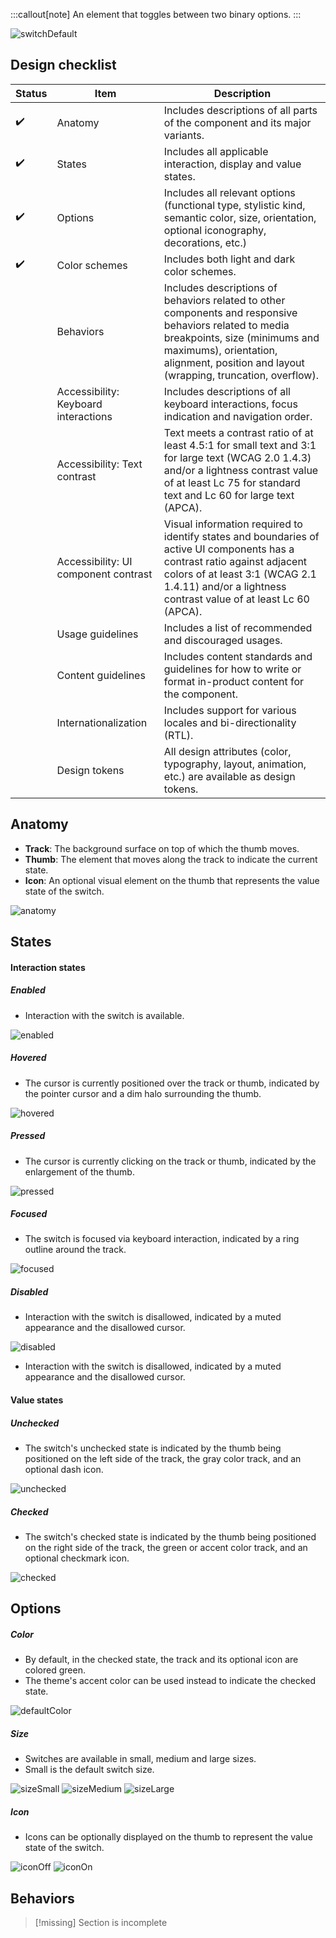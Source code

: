 
<TableOfContents />

:::callout[note]
An element that toggles between two binary options.
:::

<Image src={imageSrc.switchDefault} alt='switchDefault' />

## Design checklist

| Status | Item                                 | Description                                                                                                                                                                                                                       |
| ------ | ------------------------------------ | --------------------------------------------------------------------------------------------------------------------------------------------------------------------------------------------------------------------------------- |
| ✔️     | Anatomy                              | Includes descriptions of all parts of the component and its major variants.                                                                                                                                                       |
| ✔️     | States                               | Includes all applicable interaction, display and value states.                                                                                                                                                                    |
| ✔️     | Options                              | Includes all relevant options (functional type, stylistic kind, semantic color, size, orientation, optional iconography, decorations, etc.)                                                                                       |
| ✔️     | Color schemes                        | Includes both light and dark color schemes.                                                                                                                                                                                       |
|        | Behaviors                            | Includes descriptions of behaviors related to other components and responsive behaviors related to media breakpoints, size (minimums and maximums), orientation, alignment, position and layout (wrapping, truncation, overflow). |
|        | Accessibility: Keyboard interactions | Includes descriptions of all keyboard interactions, focus indication and navigation order.                                                                                                                                        |
|        | Accessibility: Text contrast         | Text meets a contrast ratio of at least 4.5:1 for small text and 3:1 for large text (WCAG 2.0 1.4.3) and/or a lightness contrast value of at least Lc 75 for standard text and Lc 60 for large text (APCA).                       |
|        | Accessibility: UI component contrast | Visual information required to identify states and boundaries of active UI components has a contrast ratio against adjacent colors of at least 3:1 (WCAG 2.1 1.4.11) and/or a lightness contrast value of at least Lc 60 (APCA).  |
|        | Usage guidelines                     | Includes a list of recommended and discouraged usages.                                                                                                                                                                            |
|        | Content guidelines                   | Includes content standards and guidelines for how to write or format in-product content for the component.                                                                                                                        |
|        | Internationalization                 | Includes support for various locales and bi-directionality (RTL).                                                                                                                                                                 |
|        | Design tokens                        | All design attributes (color, typography, layout, animation, etc.) are available as design tokens.                                                                                                                                |

## Anatomy

- **Track**: The background surface on top of which the thumb moves.
- **Thumb**: The element that moves along the track to indicate the current state.
- **Icon**: An optional visual element on the thumb that represents the value state of the switch.

<Image src={imageSrc.anatomy} alt='anatomy' />

## States

#### Interaction states

##### Enabled

- Interaction with the switch is available.

<Image src={imageSrc.enabled} alt='enabled' />

##### Hovered

- The cursor is currently positioned over the track or thumb, indicated by the pointer cursor and a dim halo surrounding the thumb.

<Image src={imageSrc.hovered} alt='hovered' />

##### Pressed

- The cursor is currently clicking on the track or thumb, indicated by the enlargement of the thumb.

<Image src={imageSrc.pressed} alt='pressed' />

##### Focused

- The switch is focused via keyboard interaction, indicated by a ring outline around the track.

<Image src={imageSrc.focused} alt='focused' />

##### Disabled

- Interaction with the switch is disallowed, indicated by a muted appearance and the disallowed cursor.

<Image src={imageSrc.disabled} alt='disabled' />

- Interaction with the switch is disallowed, indicated by a muted appearance and the disallowed cursor.

#### Value states

##### Unchecked

- The switch's unchecked state is indicated by the thumb being positioned on the left side of the track, the gray color track, and an optional dash icon.

<Image src={imageSrc.unchecked} alt='unchecked' />

##### Checked

- The switch's checked state is indicated by the thumb being positioned on the right side of the track, the green or accent color track, and an optional checkmark icon.

<Image src={imageSrc.checked} alt='checked' />

## Options

##### Color

- By default, in the checked state, the track and its optional icon are colored green.
- The theme's accent color can be used instead to indicate the checked state.

<Image src={imageSrc.defaultColor} alt='defaultColor' />

##### Size

- Switches are available in small, medium and large sizes.
- Small is the default switch size.

<Image src={imageSrc.sizeSmall} alt='sizeSmall' />
<Image src={imageSrc.sizeMedium} alt='sizeMedium' />
<Image src={imageSrc.sizeLarge} alt='sizeLarge' />

##### Icon

- Icons can be optionally displayed on the thumb to represent the value state of the switch.

<Image src={imageSrc.iconOff} alt='iconOff' />
<Image src={imageSrc.iconOn} alt='iconOn' />

## Behaviors

> [!missing] Section is incomplete
